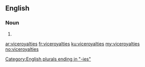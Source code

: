 ==English==

===Noun===
{{head|en}}

# {{plural of|viceroyalty}}

[[Category:English plurals ending in "-ies"]]

[[ar:viceroyalties]]
[[fr:viceroyalties]]
[[ku:viceroyalties]]
[[my:viceroyalties]]
[[no:viceroyalties]]